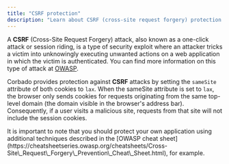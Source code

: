 ```yaml
---
title: "CSRF protection"
description: "Learn about CSRF (cross-site request forgery) protection and how Corbado's session management uses it."
---
```


A **CSRF** (Cross-Site Request Forgery) attack, also known as a one-click attack or session riding, is a type of security exploit where an attacker tricks a victim into unknowingly executing unwanted actions on a web application in which the victim is authenticated. You can find more information on this type of attack at [OWASP](https://owasp.org/www-community/attacks/csrf).

Corbado provides protection against **CSRF** attacks by setting the `sameSite` attribute of both cookies to `lax`. When the sameSite attribute is set to `lax`, the browser only sends cookies for requests originating from the same top-level domain (the domain visible in the browser's address bar). Consequently, if a user visits a malicious site, requests from that site will not include the session cookies.

<Warning>
It is important to note that you should protect your own application using additional techniques described in the [OWASP cheat sheet](https://cheatsheetseries.owasp.org/cheatsheets/Cross-Site\_Request\_Forgery\_Prevention\_Cheat\_Sheet.html), for example.
</Warning>



